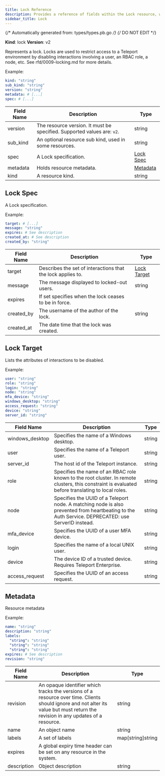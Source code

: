 ```yaml
---
title: Lock Reference
description: Provides a reference of fields within the Lock resource, which you can manage with tctl.
sidebar_title: Lock
---
```

{/* Automatically generated from: types/types.pb.go */}
{/* DO NOT EDIT */}

**Kind**: lock
**Version**: v2

Represents a lock. Locks are used to restrict access to a Teleport environment by disabling interactions involving a user, an RBAC role, a node, etc. See rfd/0009-locking.md for more details.

Example:

```yaml
kind: "string"
sub_kind: "string"
version: "string"
metadata: # [...]
spec: # [...]
```
|Field Name|Description|Type|
|---|---|---|
|version|The resource version. It must be specified. Supported values are: `v2`.|string|
|sub_kind|An optional resource sub kind, used in some resources.|string|
|spec|A Lock specification.|[Lock Spec](#lock-spec)|
|metadata|Holds resource metadata.|[Metadata](#metadata)|
|kind|A resource kind.|string|

## Lock Spec

A Lock specification.


Example:

```yaml
target: # [...]
message: "string"
expires: # See description
created_at: # See description
created_by: "string"
```

|Field Name|Description|Type|
|---|---|---|
|target|Describes the set of interactions that the lock applies to.|[Lock Target](#lock-target)|
|message|The message displayed to locked-out users.|string|
|expires|If set specifies when the lock ceases to be in force.||
|created_by|The username of the author of the lock.|string|
|created_at|The date time that the lock was created.||

## Lock Target

Lists the attributes of interactions to be disabled.


Example:

```yaml
user: "string"
role: "string"
login: "string"
node: "string"
mfa_device: "string"
windows_desktop: "string"
access_request: "string"
device: "string"
server_id: "string"
```

|Field Name|Description|Type|
|---|---|---|
|windows_desktop|Specifies the name of a Windows desktop.|string|
|user|Specifies the name of a Teleport user.|string|
|server_id|The host id of the Teleport instance.|string|
|role|Specifies the name of an RBAC role known to the root cluster. In remote clusters, this constraint is evaluated before translating to local roles.|string|
|node|Specifies the UUID of a Teleport node. A matching node is also prevented from heartbeating to the Auth Service. DEPRECATED: use ServerID instead.|string|
|mfa_device|Specifies the UUID of a user MFA device.|string|
|login|Specifies the name of a local UNIX user.|string|
|device|The device ID of a trusted device. Requires Teleport Enterprise.|string|
|access_request|Specifies the UUID of an access request.|string|

## Metadata

Resource metadata


Example:

```yaml
name: "string"
description: "string"
labels: 
  "string": "string"
  "string": "string"
  "string": "string"
expires: # See description
revision: "string"
```

|Field Name|Description|Type|
|---|---|---|
|revision|An opaque identifier which tracks the versions of a resource over time. Clients should ignore and not alter its value but must return the revision in any updates of a resource.|string|
|name|An object name|string|
|labels|A set of labels|map[string]string|
|expires|A global expiry time header can be set on any resource in the system.||
|description|Object description|string|

